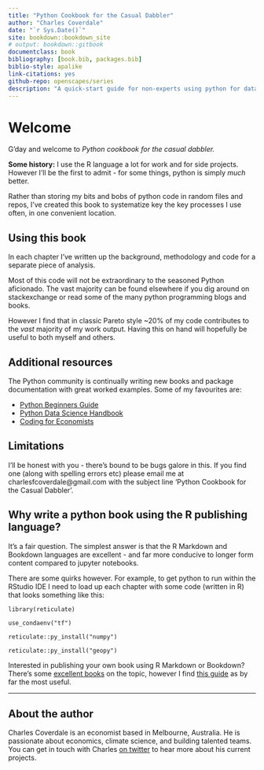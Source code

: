 ```yaml
---
title: "Python Cookbook for the Casual Dabbler"
author: "Charles Coverdale"
date: "`r Sys.Date()`"
site: bookdown::bookdown_site
# output: bookdown::gitbook
documentclass: book
bibliography: [book.bib, packages.bib]
biblio-style: apalike
link-citations: yes
github-repo: openscapes/series
description: "A quick-start guide for non-experts using python for data analysis."
---
```


# Welcome {#welcome}

G'day and welcome to *Python cookbook for the casual dabbler.*

**Some history:** I use the R language a lot for work and for side projects. However I'll be the first to admit - for some things, python is simply *much* better.

Rather than storing my bits and bobs of python code in random files and repos, I've created this book to systematize key the key processes I use often, in one convenient location.

##  Using this book

In each chapter I've written up the background, methodology and code for a separate piece of analysis.

Most of this code will not be extraordinary to the seasoned Python aficionado. The vast majority can be found elsewhere if you dig around on stackexchange or read some of the many python programming blogs and books.

However I find that in classic Pareto style \~20% of my code contributes to the *vast* majority of my work output. Having this on hand will hopefully be useful to both myself and others.

##  Additional resources

The Python community is continually writing new books and package documentation with great worked examples. Some of my favourites are:

-   [Python Beginners Guide](https://wiki.python.org/moin/BeginnersGuide/Programmers)
-   [Python Data Science Handbook](https://jakevdp.github.io/PythonDataScienceHandbook/)
-   [Coding for Economists](https://aeturrell.github.io/coding-for-economists/vis-intro.html)

## Limitations

I'll be honest with you - there's bound to be bugs galore in this. If you find one (along with spelling errors etc) please email me at charlesfcoverdale\@gmail.com with the subject line 'Python Cookbook for the Casual Dabbler'.\

## Why write a python book using the R publishing language?

It's a fair question. The simplest answer is that the R Markdown and Bookdown languages are excellent - and far more conducive to longer form content compared to jupyter notebooks.

There are some quirks however. For example, to get python to run within the RStudio IDE I need to load up each chapter with some code (written in R) that looks something like this:

`library(reticulate)`

`use_condaenv("tf")`

`reticulate::py_install("numpy")`

`reticulate::py_install("geopy")`

Interested in publishing your own book using R Markdown or Bookdown? There's some [excellent books](https://bookdown.org/yihui/rmarkdown/) on the topic, however I find [this guide](https://jules32.github.io/bookdown-tutorial/setup.html#moving-forward) as by far the most useful.

------------------------------------------------------------------------

## About the author

Charles Coverdale is an economist based in Melbourne, Australia. He is passionate about economics, climate science, and building talented teams. You can get in touch with Charles [on twitter](https://twitter.com/cfcoverdale) to hear more about his current projects.
